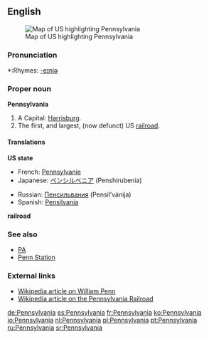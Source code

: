 ==English==
[[Image:Map of USA highlighting Pennsylvania.png|thumb|right|Map of US highlighting Pennsylvania]]

===Pronunciation===
*:Rhymes: [[Rhymes:English:-eɪniə|-eɪniə]]

===Proper noun===
'''Pennsylvania'''

#A {{USstate}} Capital: [[Harrisburg]].
#The first, and largest, (now defunct) US [[railroad]]. <!--The Pennsylvania Railroad was a hallmark of the industrial age and the subject of songs; Penn Station is a derived term. Not an obscure meaning!-->

====Translations====
'''US state'''
{{top}}
*French: [[Pennsylvanie]]
*Japanese: [[ペンシルベニア]] (Penshirubenia)
{{mid}}
*Russian: [[Пенсильвания]] (Pensil’vánija) {{f}}
*Spanish: [[Pensilvania]] {{f}}
{{bottom}}

'''railroad'''
{{top}}
{{mid}}
{{bottom}}

===See also===
*[[PA]]
*[[w:Penn Station|Penn Station]]

===External links===
{{pedialite}}
*[[:w:William Penn|Wikipedia article on William Penn]]
*[[:w:Pennsylvania Railroad|Wikipedia article on the Pennsylvania Railroad]]

[[de:Pennsylvania]]
[[es:Pennsylvania]]
[[fr:Pennsylvania]]
[[ko:Pennsylvania]]
[[io:Pennsylvania]]
[[nl:Pennsylvania]]
[[pl:Pennsylvania]]
[[pt:Pennsylvania]]
[[ru:Pennsylvania]]
[[sr:Pennsylvania]]